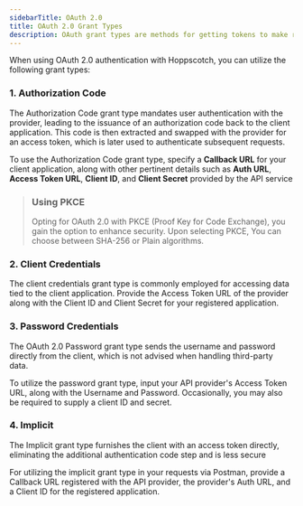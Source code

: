 ```yaml
---
sidebarTitle: OAuth 2.0
title: OAuth 2.0 Grant Types
description: OAuth grant types are methods for getting tokens to make requests to a resource server. 
---
```


When using OAuth 2.0 authentication with Hoppscotch, you can utilize the following grant types:


### 1. Authorization Code

The Authorization Code grant type mandates user authentication with the provider, leading to the issuance of an authorization code back to the client application. This code is then extracted and swapped with the provider for an access token, which is later used to authenticate subsequent requests.

To use the Authorization Code grant type, specify a **Callback URL** for your client application, along with other pertinent details such as **Auth URL**, **Access Token URL**, **Client ID**, and **Client Secret** provided by the API service

> ### Using PKCE
> 
> Opting for OAuth 2.0 with PKCE (Proof Key for Code Exchange), you gain the option to enhance security. Upon selecting PKCE, You can choose between SHA-256 or Plain algorithms.

### 2. Client Credentials

The client credentials grant type is commonly employed for accessing data tied to the client application. Provide the Access Token URL of the provider along with the Client ID and Client Secret for your registered application.

### 3. Password Credentials

The OAuth 2.0 Password grant type sends the username and password directly from the client, which is not advised when handling third-party data.

To utilize the password grant type, input your API provider's Access Token URL, along with the Username and Password. Occasionally, you may also be required to supply a client ID and secret.

### 4. Implicit

The Implicit grant type furnishes the client with an access token directly, eliminating the additional authentication code step and is less secure

For utilizing the implicit grant type in your requests via Postman, provide a Callback URL registered with the API provider, the provider's Auth URL, and a Client ID for the registered application.